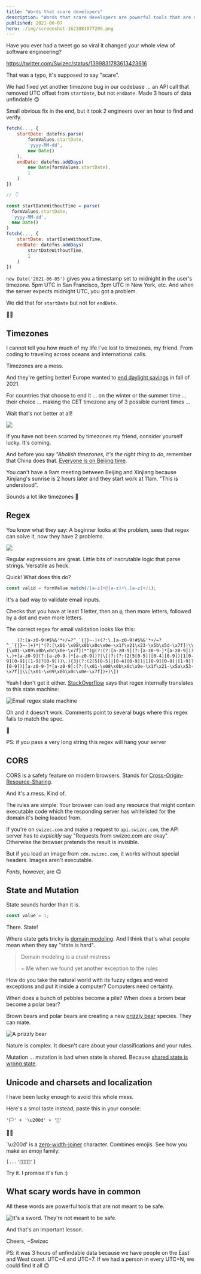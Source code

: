 ```yaml
---
title: "Words that scare developers"
description: "Words that scare developers are powerful tools that are not meant to be safe. That is a valuable lesson."
published: 2021-06-07
hero: ./img/screenshot-1623081077209.png
---
```


Have you ever had a tweet go so viral it changed your whole view of software engineering?

https://twitter.com/Swizec/status/1399831783613423616

That was a typo, it's supposed to say "scare".

We had fixed yet another timezone bug in our codebase ... an API call that removed UTC offset from `startDate`, but not `endDate`. Made 3 hours of data unfindable 🙃

Small obvious fix in the end, but it took 2 engineers over an hour to find and verify.

```javascript
fetch(..., {
	startDate: datefns.parse(
		formValues.startDate,
		'yyyy-MM-dd',
		new Date()
	),
	endDate: datefns.addDays(
		new Date(formValues.startDate),
		1
	)
})

// 👇

const startDateWithoutTime = parse(
  formValues.startDate,
  'yyyy-MM-dd',
  new Date()
)
fetch(..., {
	startDate: startDateWithoutTime,
	endDate: datefns.addDays(
		startDateWithoutTime,
		1
	)
})
```

`new Date('2021-06-05')` gives you a timestamp set to midnight in the user's timezone. 5pm UTC in San Francisco, 3pm UTC in New York, etc. And when the server expects midnight UTC, you got a problem.

We did that for `startDate` but not for `endDate`.

🤦‍♀️

## Timezones

I cannot tell you how much of my life I've lost to timezones, my friend. From coding to traveling across oceans and international calls.

Timezones are a mess.

And they're getting better! Europe wanted to [end daylight savings](https://www.bloomberg.com/news/articles/2021-03-11/will-daylight-saving-time-ever-end) in fall of 2021.

For countries that choose to end it ... on the winter or the summer time ... their choice ... making the CET timezone any of 3 possible current times ...

Wait that's not better at all!

![](giphy:sigh)

If you have not been scarred by timezones my friend, consider yourself lucky. It's coming.

And before you say _"Abolish timezones, it's the right thing to do_, remember that China does that. [Everyone is on Beijing time](https://99percentinvisible.org/episode/matters-of-time/3/).

You can't have a 9am meeting between Beijing and Xinjiang because Xinjiang's sunrise is 2 hours later and they start work at 11am. "This is understood".

Sounds a lot like timezones 🤔

## Regex

You know what they say: A beginner looks at the problem, sees that regex can solve it, now they have 2 problems.

![](giphy:hue_hue_hue)

Regular expressions are great. Little bits of inscrutable logic that parse strings. Versatile as heck.

Quick! What does this do?

```javascript
const valid = formValue.match(/[a-z]+@[a-z]+\.[a-z]+/i);
```

It's a bad way to validate email inputs.

Checks that you have at least 1 letter, then an `@`, then more letters, followed by a dot and even more letters.

The correct regex for email validation looks like this:

```
    (?:[a-z0-9!#$%&'*+/=?^_`{|}~-]+(?:\.[a-z0-9!#$%&'*+/=?^_`{|}~-]+)*|"(?:[\x01-\x08\x0b\x0c\x0e-\x1f\x21\x23-\x5b\x5d-\x7f]|\\[\x01-\x09\x0b\x0c\x0e-\x7f])*")@(?:(?:[a-z0-9](?:[a-z0-9-]*[a-z0-9])?\.)+[a-z0-9](?:[a-z0-9-]*[a-z0-9])?|\[(?:(?:(2(5[0-5]|[0-4][0-9])|1[0-9][0-9]|[1-9]?[0-9]))\.){3}(?:(2(5[0-5]|[0-4][0-9])|1[0-9][0-9]|[1-9]?[0-9])|[a-z0-9-]*[a-z0-9]:(?:[\x01-\x08\x0b\x0c\x0e-\x1f\x21-\x5a\x53-\x7f]|\\[\x01-\x09\x0b\x0c\x0e-\x7f])+)\])
```

Yeah I don't get it either. [StackOverflow](https://stackoverflow.com/questions/201323/how-to-validate-an-email-address-using-a-regular-expression) says that regex internally translates to this state machine:

![Email regex state machine](./img/Email-regex-state-machinehij530.png)

Oh and it doesn't work. Comments point to several bugs where this regex fails to match the spec.

🥲

PS: if you pass a very long string this regex will hang your server

## CORS

CORS is a safety feature on modern browsers. Stands for [Cross-Origin-Resource-Sharing](https://en.wikipedia.org/wiki/Cross-origin_resource_sharing).

And it's a mess. Kind of.

The rules are simple: Your browser can load any resource that might contain executable code which the responding server has whitelisted for the domain it's being loaded from.

If you're on `swizec.com` and make a request to `api.swizec.com`, the API server has to _explicitly_ say "Requests from swizec.com are okay". Otherwise the browser pretends the result is invisible.

But if you load an image from `cdn.swizec.com`, it works without special headers. Images aren't executable.

_Fonts_, however, are 🙃

## State and Mutation

State sounds harder than it is.

```javascript
const value = 1;
```

There. State!

Where state gets tricky is [domain modeling](https://en.wikipedia.org/wiki/Domain_model). And I think that's what people mean when they say "state is hard".

> Domain modeling is a cruel mistress
>
> ~ Me when we found yet another exception to the rules

How do you take the natural world with its fuzzy edges and weird exceptions and put it inside a computer? Computers need certainty.

When does a bunch of pebbles become a pile? When does a brown bear become a polar bear?

Brown bears and polar bears are creating a new [prizzly bear](https://en.wikipedia.org/wiki/Grizzly%E2%80%93polar_bear_hybrid) species. They can mate.

![A prizzly bear](./img/A-prizzly-bearfee356.jpeg)

Nature is complex. It doesn't care about your classifications and your rules.

Mutation ... mutation is bad when state is shared. Because [shared state is wrong state](https://swizec.com/blog/my-favorite-lessons-from-pragmatic-programmer/).

## Unicode and charsets and localization

I have been lucky enough to avoid this whole mess.

Here's a smol taste instead, paste this in your console:

    '🏳' + '\u200d' + '🌈'

🏳️‍🌈

\`\\u200d' is a [zero-width-joiner](https://www.bram.us/2016/08/27/fun-with-javascript-and-emoji/) character. Combines emojis. See how you make an emoji family:

    [...'👨‍👩‍👧‍👦']

Try it. I promise it's fun :)

## What scary words have in common

All these words are powerful tools that are not meant to be safe.

![It's a sword. They're not meant to be safe.](./img/Its-a-sword-Theyre-not-meant-to-be-safe7c8fgh.jpeg)

And that's an important lesson.

Cheers,
~Swizec

PS: it was 3 hours of unfindable data because we have people on the East and West coast. UTC+4 and UTC+7. If we had a person in every UTC+N, we could find it all 🙃
